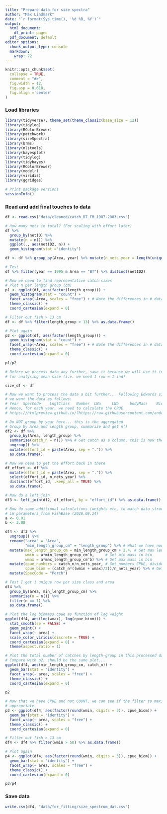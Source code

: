 ```yaml
---
title: "Prepare data for size spectra"
author: "Max Lindmark"
date: "`r format(Sys.time(), '%d %B, %Y')`"
output:
  html_document:
    df_print: paged
  pdf_document: default
editor_options: 
  chunk_output_type: console
  markdown: 
    wrap: 72
---
```


```r
knitr::opts_chunk$set(
  collapse = TRUE,
  comment = "#>",
  fig.width = 12,
  fig.asp = 0.618,
  fig.align ='center'
)
```

### Load libraries

```r
library(tidyverse); theme_set(theme_classic(base_size = 12))
library(tidylog)
library(RColorBrewer)
library(patchwork)
library(sizeSpectra)
library(brms)
library(nlstools)
library(bayesplot)
library(tidylog)
library(tidybayes)
library(RColorBrewer)
library(modelr)
library(viridis)
library(ggridges)

# Print package versions
sessionInfo()
```

### Read and add final touches to data
```r
df <- read.csv("data/cleaned/catch_BT_FM_1987-2003.csv")

# How many nets in total? (For scaling with effort later)
df %>%
  group_by(netID) %>%
  mutate(n = n()) %>%
  ggplot(., aes(netID2, n)) +
  geom_histogram(stat ="identity")

df <- df %>% group_by(Area, year) %>% mutate(n_nets_year = length(unique(netID2))) %>% ungroup()

# Test
df %>% filter(year == 1995 & Area == "BT") %>% distinct(netID2)

# Now we need to find representative catch sizes
# Plot n per length group (cm)
p1 <- ggplot(df, aes(factor(length_group))) +   
  geom_histogram(stat = "count") +
  facet_wrap(~Area, scales = "free") + # Note the differences in # data
  theme_classic() + 
  coord_cartesian(expand = 0)

# Filter out fish > 13 cm
df <- df %>% filter(length_group > 13) %>% as.data.frame()

# Plot again
p2 <- ggplot(df, aes(factor(length_group))) +   
  geom_histogram(stat = "count") +
  facet_wrap(~Area, scales = "free") + # Note the differences in # data
  theme_classic() + 
  coord_cartesian(expand = 0)

p1/p2

# Before we process data any further, save it because we will use it in this format
# for analysing mean size (i.e. we need 1 row = 1 ind)

size_df <- df

# Now we want to process the data a bit further... Following Edwards sizeSpectra package
# we want the data as follows:
# Year 	SpecCode 	LngtClass 	Number 	LWa 	LWb 	bodyMass 	Biomass
# Hence, for each year, we need to calculate the CPUE
# https://htmlpreview.github.io/?https://raw.githubusercontent.com/andrew-edwards/sizeSpectra/master/doc/MEPS_IBTS_MLEbins.html

# Do NOT group by year here... this is the aggregated
# Group by Area and length group, summarize and get n()
df2 <- df %>%
  group_by(Area, length_group) %>% 
  summarise(catch_n = n()) %>% # Get catch as a column, this is now the number of rows a given length occurs each year and area
  ungroup() %>% 
  mutate(effort_id = paste(Area, sep = ".")) %>% 
  as.data.frame()

# Now we need to get the effort back in there
df_effort <- df %>%
  mutate(effort_id = paste(Area, sep = ".")) %>% 
  select(effort_id, n_nets_year) %>% 
  distinct(effort_id, .keep_all = TRUE) %>% 
  as.data.frame()

# Now do a left_join
df3 <- left_join(df2, df_effort, by = "effort_id") %>% as.data.frame()

# Now do some additional calculations (weights etc, to match data structure in sizeSpectra package)
# LW parameters from FishBase (2020.09.24)
a <- 0.01 
b <- 3.08

df4 <- df3 %>% 
  ungroup() %>% 
  rename("area" = "Area",
         "min_length_group_cm" = "length_group") %>% # What we have now is the minimum length in each class
  mutate(max_length_group_cm = min_length_group_cm + 2.4, # Get max length in bin (2.5 cm length-classes)
         wmin = a*min_length_group_cm^b,     # Get min mass in bin
         wmax = a*max_length_group_cm^b) %>% # Get max mass in bin
  mutate(cpue_numbers = catch_n/n_nets_year, # Get numbers CPUE, divide by the previously create n_nets, which is # of unique net ID's in each area and year
         cpue_biom = (catch_n*((wmin + wmax)/2))/n_nets_year) %>% # Get biomass CPUE, use mean of mass in size range
  mutate(SpecCode = "Perch")

# Test I get 1 unique row per size class and area
df4 %>%
  group_by(area, min_length_group_cm) %>%
  summarise(n = n()) %>% 
  filter(n == 1) %>% 
  as.data.frame()

# Plot the log biomass cpue as function of log weight
ggplot(df4, aes(log(wmax), log(cpue_biom))) + 
  stat_smooth(se = FALSE) +
  geom_point() +
  facet_wrap(~ area) +
  scale_color_viridis(discrete = TRUE) + 
  coord_cartesian(expand = 0) + 
  theme(aspect.ratio = 1)

# Plot the total number of catches by length-group in this processed data
# Compare with p2, should be the same plot...
ggplot(df4, aes(min_length_group_cm, catch_n)) + 
  geom_bar(stat = "identity") + 
  facet_wrap(~ area, scales = "free") +
  theme_classic() + 
  coord_cartesian(expand = 0)

p2

# Now that we have CPUE and not COUNT, we can see if the filter to maximum catch size is
# appropriate
p3 <- ggplot(df4, aes(factor(round(wmin, digits = 3)), cpue_biom)) + 
  geom_bar(stat = "identity") + 
  facet_wrap(~ area, scales = "free") +
  theme_classic() + 
  coord_cartesian(expand = 0)

# Filter out fish > 13 cm
df4 <- df4 %>% filter(wmin > 50) %>% as.data.frame()

# Plot again
p4 <- ggplot(df4, aes(factor(round(wmin, digits = 3)), cpue_biom)) + 
  geom_bar(stat = "identity") + 
  facet_wrap(~ area, scales = "free") +
  theme_classic() + 
  coord_cartesian(expand = 0)

p3/p4
```

### Save data
```r
write.csv(df4, "data/for_fitting/size_spectrum_dat.csv")
```
